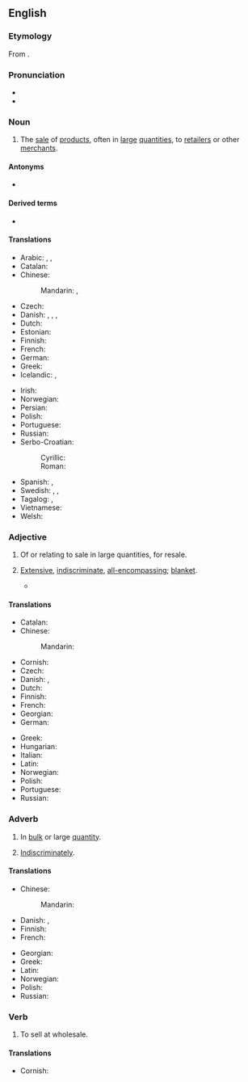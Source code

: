 ==English==
{{wikipedia}}

===Etymology===
From {{compound|en|whole|sale}}.

===Pronunciation===
* {{IPA|en|/ˈhoʊlseɪl/}}
* {{audio|en|en-us-wholesale.ogg|Audio (US)}}

===Noun===
{{en-noun|~}}

# {{lb|en|business}} The [[sale]] of [[product]]s, often in [[large]] [[quantities]], to [[retailer]]s or other [[merchant]]s.
#: {{syn|en|bulk supply}}

====Antonyms====
* {{l|en|retail}}

====Derived terms====
* {{l|en|wholesaler}}

====Translations====
{{trans-top|sale of products, often in large quantities, to retailers or other merchants}}
* Arabic: {{t|ar|إِجْمَالِيّ}}, {{t|ar|بِالْجُمْلَةِ}}, {{t|ar|بَيْع بِالْجُمْلَةِ}}
* Catalan: {{t+|ca|a l'engròs}}
* Chinese:
*: Mandarin: {{t+|cmn|批發}}, {{t+|cmn|批发|tr=pīfā}}
* Czech: {{t|cs|velkoobchod|m}}
* Danish: {{t|da|engroshandel|c}}, {{t|da|en groshandel|c}}, {{t|da|engrosvirksomhed|c}}, {{t|da|en grosvirksomhed|c}}
* Dutch: {{t+|nl|groothandel|m}}
* Estonian: {{t|et|hulgimüük}}
* Finnish: {{t+|fi|tukkukauppa}}
* French: {{t|fr|vente en gros|f}}
* German: {{t+|de|Großhandel|m}}
* Greek: {{t+|el|χονδρική|?}}
* Icelandic: {{t+|is|heildsala|f}}, {{t|is|heildverslun|f}}
{{trans-mid}}
* Irish: {{t|ga|mórdhíol|m}}
* Norwegian: {{t|no|engroshandel|m}}
* Persian: {{t|fa|عمده‌فروشی|tr='omde-foruši}}
* Polish: {{t+|pl|hurt|m}}
* Portuguese: {{t+|pt|atacado|m}}
* Russian: {{t|ru|оптовая торговля|f}}
* Serbo-Croatian:
*: Cyrillic: {{t|sh|велепро̀даја|f}}
*: Roman: {{t+|sh|velepròdaja|f}}
* Spanish: {{t|es|venta al por mayor|f}}, {{t+|es|mayoreo|m}}
* Swedish: {{t+|sv|partihandel|c}}, {{t|sv|grossistverksamhet|c}}, {{t+|sv|grosshandel|c}}
* Tagalog: {{t|tl|pakyaw}}, {{t|tl|pamamakyaw}}
* Vietnamese: {{t-needed|vi}}
* Welsh: {{t|cy|cyfanwerth|m}}
{{trans-bottom}}

===Adjective===
{{en-adj}}

# Of or relating to sale in large quantities, for resale.
# {{lb|en|figurative}} [[extensive|Extensive]], [[indiscriminate]], [[all-encompassing]]; [[blanket]].
#: {{ux|en|The bombing resulted in '''wholesale''' destruction.}}
#* {{quote-journal|en|year=1961|month=October|title=The winter timetables of British Railways: London Midland Region|journal=Trains Illustrated|page=593|text=By '''wholesale''' omission of connections and by the use of a microscopic scale of photographic reproduction which makes some of the most important tables difficult to read, the size has been cut down from last winter's 580 to 520 pages only.}}

====Translations====
{{trans-top|of or relating to sale in bulk or large quantity}}
* Catalan: {{t+|ca|a l'engròs}}
* Chinese:
*: Mandarin: {{t-needed|cmn}}
* Cornish: {{t|kw|kowlwerth}}
* Czech: {{t|cs|velkoobchodní}}
* Danish: {{t+|da|engros}}, {{t+|da|en gros}}
* Dutch: {{t+|nl|grootschalig}}
* Finnish: {{t+|fi|tukku|alt=tukku-}}
* French: {{t+|fr|en gros}}
* Georgian: {{t|ka|საბითუმო|sc=Geor}}
* German: {{t+|de|Großhandel|alt=Großhandels-}}
{{trans-mid}}
* Greek: {{t+|el|χονδρικός|sc=Grek}}
* Hungarian: {{t+|hu|nagybani}}
* Italian: {{t+|it|all'ingrosso}}
* Latin: {{t|la|magnārius}}
* Norwegian: {{t|no|en gros|p}}
* Polish: {{t+|pl|hurtowy|m}}
* Portuguese: {{t+|pt|atacado}}
* Russian: {{t+|ru|опто́вый}}
{{trans-bottom}}

===Adverb===
{{en-adv}}

# In [[bulk]] or large [[quantity]].
# {{lb|en|figurative}} [[indiscriminately|Indiscriminately]].

====Translations====
{{trans-top|in bulk or large quantity}}
* Chinese:
*: Mandarin: {{t-needed|cmn}}
* Danish: {{t+|da|engros}}, {{t+|da|en gros}}
* Finnish: {{t|fi|tukuttain}}
* French: {{t+|fr|en gros}}
{{trans-mid}}
* Georgian: {{t|ka|ბითუმად|sc=Geor}}
* Greek: {{t+|el|χονδρικά|sc=Grek}}
* Latin: {{t|la|acervatim}}
* Norwegian: {{t|no|en gros|p}}
* Polish: {{t|pl|hurtowo}}
* Russian: {{t+|ru|о́птом}}
{{trans-bottom}}

===Verb===
{{en-verb}}

# To sell at wholesale.
{{rfquote|en}}

====Translations====
{{trans-top|sell in bulk}}
* Cornish: {{t|kw|kowlwertha}}
{{trans-mid}}
{{trans-bottom}}